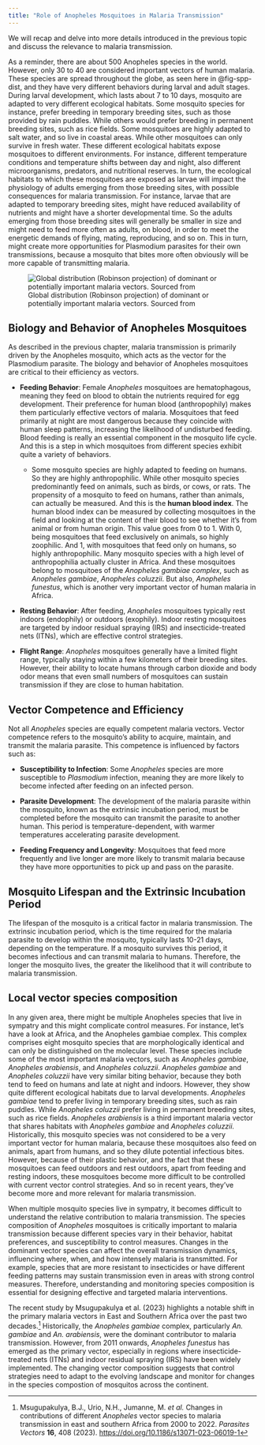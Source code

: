 ```yaml
---
title: "Role of Anopheles Mosquitoes in Malaria Transmission"
---
```


We will recap and delve into more details introduced in the previous topic and discuss the relevance to malaria transmission.

As a reminder, there are about 500 Anopheles species in the world. However, only 30 to 40 are considered important vectors of human malaria. These species are spread throughout the globe, as seen here in @fig-spp-dist, and they have very different behaviors during larval and adult stages. During larval development, which lasts about 7 to 10 days, mosquito are adapted to very different ecological habitats. Some mosquito species for instance, prefer breeding in temporary breeding sites, such as those provided by rain puddles. While others would prefer breeding in permanent breeding sites, such as rice fields. Some mosquitoes are highly adapted to salt water, and so live in coastal areas. While other mosquitoes can only survive in fresh water. These different ecological habitats expose mosquitoes to different environments. For instance, different temperature conditions and temperature shifts between day and night, also different microorganisms, predators, and nutritional reserves. In turn, the ecological habitats to which these mosquitoes are exposed as larvae will impact the physiology of adults emerging from those breeding sites, with possible consequences for malaria transmission. For instance, larvae that are adapted to temporary breeding sites, might have reduced availability of nutrients and might have a shorter developmental time. So the adults emerging from those breeding sites will generally be smaller in size and might need to feed more often as adults, on blood, in order to meet the energetic demands of flying, mating, reproducing, and so on. This in turn, might create more opportunities for Plasmodium parasites for their own transmissions, because a mosquito that bites more often obviously will be more capable of transmitting malaria.

![Global distribution (Robinson projection) of dominant or potentially important malaria vectors. Sourced from](figures/anopheles-spp-dist-2.png){#fig-spp-dist}

## Biology and Behavior of Anopheles Mosquitoes

As described in the previous chapter, malaria transmission is primarily driven by the Anopheles mosquito, which acts as the vector for the Plasmodium parasite. The biology and behavior of Anopheles mosquitoes are critical to their efficiency as vectors.

-   **Feeding Behavior**: Female *Anopheles* mosquitoes are hematophagous, meaning they feed on blood to obtain the nutrients required for egg development. Their preference for human blood (anthropophily) makes them particularly effective vectors of malaria. Mosquitoes that feed primarily at night are most dangerous because they coincide with human sleep patterns, increasing the likelihood of undisturbed feeding. Blood feeding is really an essential component in the mosquito life cycle. And this is a step in which mosquitoes from different species exhibit quite a variety of behaviors.

    -   Some mosquito species are highly adapted to feeding on humans. So they are highly anthropophilic. While other mosquito species predominantly feed on animals, such as birds, or cows, or rats. The propensity of a mosquito to feed on humans, rather than animals, can actually be measured. And this is the **human blood index**. The human blood index can be measured by collecting mosquitoes in the field and looking at the content of their blood to see whether it's from animal or from human origin. This value goes from 0 to 1. With 0, being mosquitoes that feed exclusively on animals, so highly zoophilic. And 1, with mosquitoes that feed only on humans, so highly anthropophilic. Many mosquito species with a high level of anthropophilia actually cluster in Africa. And these mosquitoes belong to mosquitoes of the *Anopheles gambiae complex*, such as *Anopheles gambiae*, *Anopheles coluzzii*. But also, *Anopheles funestus*, which is another very important vector of human malaria in Africa.

-   **Resting Behavior**: After feeding, *Anopheles* mosquitoes typically rest indoors (endophily) or outdoors (exophily). Indoor resting mosquitoes are targeted by indoor residual spraying (IRS) and insecticide-treated nets (ITNs), which are effective control strategies.

-   **Flight Range**: *Anopheles* mosquitoes generally have a limited flight range, typically staying within a few kilometers of their breeding sites. However, their ability to locate humans through carbon dioxide and body odor means that even small numbers of mosquitoes can sustain transmission if they are close to human habitation.

## Vector Competence and Efficiency

Not all *Anopheles* species are equally competent malaria vectors. Vector competence refers to the mosquito's ability to acquire, maintain, and transmit the malaria parasite. This competence is influenced by factors such as:

-   **Susceptibility to Infection**: Some *Anopheles* species are more susceptible to *Plasmodium* infection, meaning they are more likely to become infected after feeding on an infected person.

-   **Parasite Development**: The development of the malaria parasite within the mosquito, known as the extrinsic incubation period, must be completed before the mosquito can transmit the parasite to another human. This period is temperature-dependent, with warmer temperatures accelerating parasite development.

-   **Feeding Frequency and Longevity**: Mosquitoes that feed more frequently and live longer are more likely to transmit malaria because they have more opportunities to pick up and pass on the parasite.

## Mosquito Lifespan and the Extrinsic Incubation Period

The lifespan of the mosquito is a critical factor in malaria transmission. The extrinsic incubation period, which is the time required for the malaria parasite to develop within the mosquito, typically lasts 10-21 days, depending on the temperature. If a mosquito survives this period, it becomes infectious and can transmit malaria to humans. Therefore, the longer the mosquito lives, the greater the likelihood that it will contribute to malaria transmission.

## Local vector species composition

In any given area, there might be multiple Anopheles species that live in sympatry and this might complicate control measures. For instance, let's have a look at Africa, and the Anopheles gambiae complex. This complex comprises eight mosquito species that are morphologically identical and can only be distinguished on the molecular level. These species include some of the most important malaria vectors, such as *Anopheles gambiae*, *Anopheles arabiensis*, and *Anopheles coluzzii*. *Anopheles gambiae* and *Anopheles coluzzii* have very similar biting behavior, because they both tend to feed on humans and late at night and indoors. However, they show quite different ecological habitats due to larval developments. *Anopheles gambiae* tend to prefer living in temporary breeding sites, such as rain puddles. While *Anopheles coluzzii* prefer living in permanent breeding sites, such as rice fields. *Anopheles arabiensis* is a third important malaria vector that shares habitats with *Anopheles gambiae* and *Anopheles coluzzii.* Historically, this mosquito species was not considered to be a very important vector for human malaria, because these mosquitoes also feed on animals, apart from humans, and so they dilute potential infectious bites. However, because of their plastic behavior, and the fact that these mosquitoes can feed outdoors and rest outdoors, apart from feeding and resting indoors, these mosquitoes become more difficult to be controlled with current vector control strategies. And so in recent years, they've become more and more relevant for malaria transmission.

When multiple mosquito species live in sympatry, it becomes difficult to understand the relative contribution to malaria transmission. The species composition of *Anopheles* mosquitoes is critically important to malaria transmission because different species vary in their behavior, habitat preferences, and susceptibility to control measures. Changes in the dominant vector species can affect the overall transmission dynamics, influencing where, when, and how intensely malaria is transmitted. For example, species that are more resistant to insecticides or have different feeding patterns may sustain transmission even in areas with strong control measures. Therefore, understanding and monitoring species composition is essential for designing effective and targeted malaria interventions.

The recent study by Msugupakulya et al. (2023) highlights a notable shift in the primary malaria vectors in East and Southern Africa over the past two decades.[^topic3a-anopheles-trans-1] Historically, the *Anopheles gambiae* complex, particularly *An. gambiae* and *An. arabiensis*, were the dominant contributor to malaria transmission. However, from 2011 onwards, *Anopheles funestus* has emerged as the primary vector, especially in regions where insecticide-treated nets (ITNs) and indoor residual spraying (IRS) have been widely implemented. The changing vector composition suggests that control strategies need to adapt to the evolving landscape and monitor for changes in the species compostion of mosquitos across the continent.

[^topic3a-anopheles-trans-1]: Msugupakulya, B.J., Urio, N.H., Jumanne, M. *et al.* Changes in contributions of different *Anopheles* vector species to malaria transmission in east and southern Africa from 2000 to 2022. *Parasites Vectors* **16**, 408 (2023). <https://doi.org/10.1186/s13071-023-06019-1>
